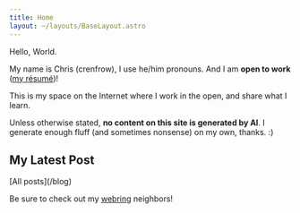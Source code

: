 ```yaml
---
title: Home
layout: ~/layouts/BaseLayout.astro
---
```





<ProseWrapper>
  <span class="text-4xl text-stone-100 lowercase">Hello, World<span class="text-6xl -ml-1 text-orange-600 not-prose underline-0">.</span></span>

  My name is Chris (crenfrow), I use he/him pronouns. And I am **open to work** ([my résumé](https://chrisrenfrow.dev))!

  This is my space on the Internet where I work in the open, and share what I learn.

  Unless otherwise stated, **no content on this site is generated by AI**. I generate enough fluff (and sometimes nonsense) on my own, thanks. :)

  ## My Latest Post

  <div class="not-prose">
    <PostItem post={latestPost.data} slug={latestPost.slug} />
  </div>
    [All posts](/blog)


  Be sure to check out my [webring](/webrings) neighbors!
</ProseWrapper>

